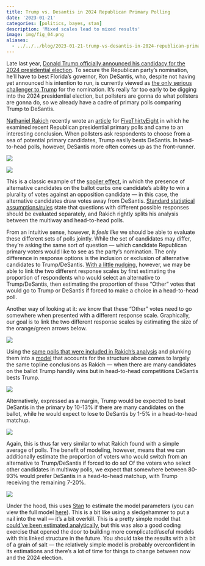 ```yaml
---
title: Trump vs. Desantis in 2024 Republican Primary Polling
date: '2023-01-21'
categories: [politics, bayes, stan]
description: 'Mixed scales lead to mixed results'
image: img/fig_04.png
aliases: 
  - ../../../blog/2023-01-21-trump-vs-desantis-in-2024-republican-primary-polling/index.html
---
```


Late last year, [Donald Trump officially announced his candidacy for the 2024 presidential election](https://www.cnbc.com/2022/11/15/trump-news-trump-launches-2024-presidential-campaign-in-a-bid-to-seize-early-momentum.html). To secure the Republican party's nomination, he'll have to best Florida's governor, Ron DeSantis, who, despite not having yet announced his intention to run, is currently viewed as [the only serious challenger to Trump](https://morningconsult.com/2024-gop-primary-election-tracker/) for the nomination.  It's really far too early to be digging into the 2024 presidential election, but pollsters are gonna do what pollsters are gonna do, so we already have a cadre of primary polls comparing Trump to DeSantis. 

[Nathaniel Rakich](https://twitter.com/baseballot) recently wrote an [article](https://fivethirtyeight.com/features/desantis-is-polling-well-against-trump-as-long-as-no-one-else-runs/) for [FiveThirtyEight](https://fivethirtyeight.com/) in which he examined recent Republican presidential primary polls and came to an interesting conclusion. When pollsters ask respondents to choose from a sea of potential primary candidates, Trump easily bests DeSantis. In head-to-head polls, however, DeSantis more often comes up as the front-runner.

![](img/fte_multi.png)

![](img/fte_h2h.png)

This is a classic example of the [spoiler effect](https://en.wikipedia.org/wiki/Vote_splitting#:~:text=The%20spoiler%20effect%20is%20the,both%20or%20several%20to%20win.), in which the presence of alternative candidates on the ballot curbs one candidate's ability to win a plurality of votes against an opposition candidate --- in this case, the alternative candidates draw votes away from DeSantis. [Standard statistical assumptions/rules](https://en.wikipedia.org/wiki/Independence_of_irrelevant_alternatives#:~:text=The%20independence%20of%20irrelevant%20alternatives,different%20connotation%20in%20several%20contexts.) state that questions with different possible responses should be evaluated separately, and Rakich rightly splits his analysis between the multiway and head-to-head polls. 

From an intuitive sense, however, it *feels like* we should be able to evaluate these different sets of polls jointly. While the set of candidates may differ, they're asking the same sort of question --- which candidate Republican primary voters would like to see as the party's nomination. The only difference in response options is the inclusion or exclusion of alternative candidates to Trump/DeSantis. [With a little nudging](https://stats.stackexchange.com/questions/602542/multinomial-categorical-models-with-a-variable-number-of-outcomes/602548#602548), however, we may be able to link the two different response scales by first estimating the proportion of respondents who would select an alternative to Trump/DeSantis, then estimating the proportion of these "Other" votes that would go to Trump or DeSantis if forced to make a choice in a head-to-head poll. 

Another way of looking at it: we know that these "Other" votes need to go somewhere when presented with a different response scale. Graphically, our goal is to link the two different response scales by estimating the size of the orange/green arrows below.

![](img/fig_01.png)

Using the [same polls that were included in Rakich's analysis](https://github.com/fivethirtyeight/data/tree/master/polls) and plunking them into a [model](https://github.com/markjrieke/thedatadiary.net/blob/master/content/blog/2023-01-21-trump-vs-desantis-in-2024-republican-primary-polling/scripts/primary_poll_model.stan) that accounts for the structure above comes to largely the same topline conclusions as Rakich --- when there are many candidates on the ballot Trump handily wins but in head-to-head competitions DeSantis bests Trump.

![](img/fig_02.png)

Alternatively, expressed as a margin, Trump would be expected to beat DeSantis in the primary by 10-13% if there are many candidates on the ballot, while he would expect to lose to DeSantis by 1-5% in a head-to-head matchup.

![](img/fig_03.png)

Again, this is thus far very similar to what Rakich found with a simple average of polls. The benefit of modeling, however, means that we can additionally estimate the proportion of voters who would switch from an alternative to Trump/DeSantis if forced to do so! Of the voters who select other candidates in multiway polls, we expect that somewhere between 80-93% would prefer DeSantis in a head-to-head matchup, with Trump receiving the remaining 7-20%.

![](img/fig_04.png)

Under the hood, this uses [Stan](https://mc-stan.org/) to estimate the model parameters (you can view the full model [here](https://github.com/markjrieke/thedatadiary.net/blob/master/posts/2023-01-21-trump-vs-desantis-in-2024-republican-primary-polling/scripts/primary_poll_model.stan)). This is a bit like using a sledgehammer to put a nail into the wall --- it's a bit overkill. This is a pretty simple model that [could've been estimated analytically](https://github.com/markjrieke/thedatadiary.net/blob/master/posts/2023-01-21-trump-vs-desantis-in-2024-republican-primary-polling/scripts/analytical_est.xlsx), but this was also a good coding exercise that opened the door to building more complicated/useful models with this linked structure in the future. You should take the results with a bit of a grain of salt --- the relatively simple model is probably overconfident in its estimations and there's a lot of time for things to change between now and the 2024 election. 




